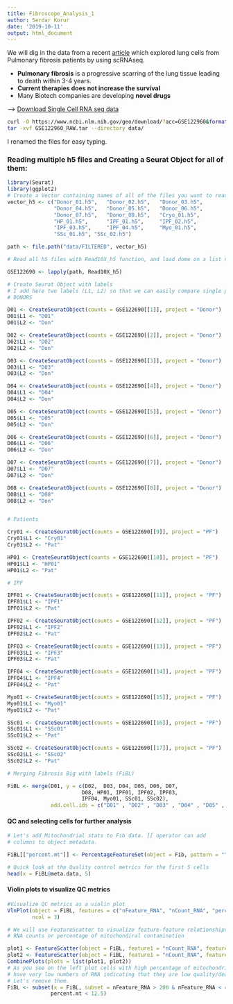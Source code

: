 ```yaml
---
title: Fibroscope_Analysis_1
author: Serdar Korur
date: '2019-10-11'
output: html_document
---
```


We will dig in the data from a recent [article](https://www.atsjournals.org/doi/pdf/10.1164/rccm.201712-2410OC) which explored lung cells from Pulmonary fibrosis patients by using scRNAseq.


* **Pulmonary fibrosis** is a progressive scarring of the lung tissue leading to death within 3-4 years.
* **Current therapies does not increase the survival** 
* Many Biotech companies are developing **novel drugs**


---> [Download Single Cell RNA seq data](https://www.ncbi.nlm.nih.gov/geo/query/acc.cgi?acc=GSM3489196)

```bash
curl -O https://www.ncbi.nlm.nih.gov/geo/download/?acc=GSE122960&format=file 
tar -xvf GSE122960_RAW.tar --directory data/
```

I renamed the files for easy typing. 

### Reading multiple h5 files and Creating a Seurat Object for all of them:

```r
library(Seurat)
library(ggplot2)
# Create a Vector containing names of all of the files you want to read in the folder 
vector_h5 <- c("Donor_01.h5",   "Donor_02.h5",   "Donor_03.h5", 
               "Donor_04.h5",   "Donor_05.h5",   "Donor_06.h5", 
               "Donor_07.h5",   "Donor_08.h5",   "Cryo_01.h5", 
               "HP_01.h5",      "IPF_01.h5",     "IPF_02.h5", 
               "IPF_03.h5",     "IPF_04.h5",     "Myo_01.h5",
               "SSc_01.h5", "SSc_02.h5")

path <- file.path("data/FILTERED", vector_h5)

# Read all h5 files with Read10X_h5 function, and load dome on a list named GSE122690

GSE122690 <- lapply(path, Read10X_h5)
```

```r
# Create Seurat Object with labels
# I add here two labels (L1, L2) so that we can easily compare single patients and or compare groups i.e. healthy vs donor.
# DONORS

D01 <- CreateSeuratObject(counts = GSE122690[[1]], project = "Donor")
D01$L1 <- "D01"
D01$L2 <- "Don"

D02 <- CreateSeuratObject(counts = GSE122690[[2]], project = "Donor")
D02$L1 <- "D02"
D02$L2 <- "Don"

D03 <- CreateSeuratObject(counts = GSE122690[[3]], project = "Donor")
D03$L1 <- "D03"
D03$L2 <- "Don"

D04 <- CreateSeuratObject(counts = GSE122690[[4]], project = "Donor")
D04$L1 <- "D04"
D04$L2 <- "Don"

D05 <- CreateSeuratObject(counts = GSE122690[[5]], project = "Donor")
D05$L1 <- "D05"
D05$L2 <- "Don"

D06 <- CreateSeuratObject(counts = GSE122690[[6]], project = "Donor")
D06$L1 <- "D06"
D06$L2 <- "Don"

D07 <- CreateSeuratObject(counts = GSE122690[[7]], project = "Donor")
D07$L1 <- "D07"
D07$L2 <- "Don"

D08 <- CreateSeuratObject(counts = GSE122690[[8]], project = "Donor")
D08$L1 <- "D08"
D08$L2 <- "Don"


# Patients

Cry01 <- CreateSeuratObject(counts = GSE122690[[9]], project = "PF")
Cry01$L1 <- "Cry01"
Cry01$L2 <- "Pat"

HP01 <- CreateSeuratObject(counts = GSE122690[[10]], project = "PF")
HP01$L1 <- "HP01"
HP01$L2 <- "Pat"

# IPF

IPF01 <- CreateSeuratObject(counts = GSE122690[[11]], project = "PF")
IPF01$L1 <- "IPF1"
IPF01$L2 <- "Pat"

IPF02 <- CreateSeuratObject(counts = GSE122690[[12]], project = "PF")
IPF02$L1 <- "IPF2"
IPF02$L2 <- "Pat"

IPF03 <- CreateSeuratObject(counts = GSE122690[[13]], project = "PF")
IPF03$L1 <- "IPF3"
IPF03$L2 <- "Pat"

IPF04 <- CreateSeuratObject(counts = GSE122690[[14]], project = "PF")
IPF04$L1 <- "IPF4"
IPF04$L2 <- "Pat"

Myo01 <- CreateSeuratObject(counts = GSE122690[[15]], project = "PF")
Myo01$L1 <- "Myo01"
Myo01$L2 <- "Pat"

SSc01 <- CreateSeuratObject(counts = GSE122690[[16]], project = "PF")
SSc01$L1 <- "SSc01"
SSc01$L2 <- "Pat"

SSc02 <- CreateSeuratObject(counts = GSE122690[[17]], project = "PF")
SSc02$L1 <- "SSc02"
SSc02$L2 <- "Pat"
```


```r

# Merging Fibrosis Big with labels (FiBL)

FiBL <- merge(D01, y = c(D02,  D03, D04, D05, D06, D07, 
                        D08, HP01, IPF01, IPF02, IPF03, 
                        IPF04, Myo01, SSc01, SSc02),
              add.cell.ids = c("D01" , "D02" , "D03" , "D04" , "D05" , "D06" , "D07" , "D08" , "HP01" , "IPF01" , "IPF02" , "IPF03" , "IPF04" , "Myo01" , "SSc01" , "SSc02"),  project = "FiBL")
```


#### QC and selecting cells for further analysis

```r
# Let's add Mitochondrial stats to Fib data. [[ operator can add 
# columns to object metadata. 

FiBL[["percent.mt"]] <- PercentageFeatureSet(object = Fib, pattern = "^MT-")
```

```r
# Quick look at the Quality control metrics for the first 5 cells
head(x = FiBL@meta.data, 5)
```

#### Violin plots to visualize QC metrics

```r
#Visualize QC metrics as a violin plot
VlnPlot(object = FiBL, features = c("nFeature_RNA", "nCount_RNA", "percent.mt"),
        ncol = 3)

# We will use FeatureScatter to visualize feature-feature relationships like 
# RNA counts or percentage of mitochondiral contamination

plot1 <- FeatureScatter(object = FiBL, feature1 = "nCount_RNA", feature2 = "percent.mt") 
plot2 <- FeatureScatter(object = FiBL, feature1 = "nCount_RNA", feature2 = "nFeature_RNA") 
CombinePlots(plots = list(plot1, plot2))
# As you see on the left plot cells with high percentage of mitochondrial genes
# have very low numbers of RNA indicating that they are low quality/dead cells.
# Let's remove them.
FiBL <- subset(x = FiBL, subset = nFeature_RNA > 200 & nFeature_RNA < 4000 & 
              percent.mt < 12.5)
```